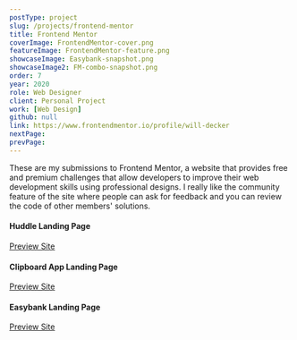 ```yaml
---
postType: project
slug: /projects/frontend-mentor
title: Frontend Mentor
coverImage: FrontendMentor-cover.png
featureImage: FrontendMentor-feature.png
showcaseImage: Easybank-snapshot.png
showcaseImage2: FM-combo-snapshot.png
order: 7
year: 2020
role: Web Designer
client: Personal Project
work: [Web Design]
github: null
link: https://www.frontendmentor.io/profile/will-decker
nextPage:
prevPage:
---
```


These are my submissions to Frontend Mentor, a website that provides free and premium challenges that allow developers to improve their web development skills using professional designs. I really like the community feature of the site where people can ask for feedback and you can review the code of other members' solutions.

#### Huddle Landing Page

[Preview Site](https://huddle-main.vercel.app/)

#### Clipboard App Landing Page

[Preview Site](https://clipboard.willdecker.vercel.app/)

#### Easybank Landing Page

[Preview Site](https://easybank.willdecker.vercel.app/)
